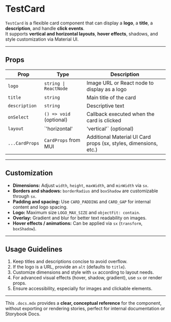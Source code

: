 # TestCard

`TestCard` is a flexible card component that can display a **logo**, a **title**, a **description**, and handle **click events**.  
It supports **vertical and horizontal layouts**, **hover effects**, shadows, and style customization via Material UI.

---

## Props

| Prop       | Type                     | Description                                                                 |
|------------|-------------------------|----------------------------------------------------------------------------|
| `logo`     | `string \| ReactNode`   | Image URL or React node to display as a logo                                 |
| `title`    | `string`                | Main title of the card                                                      |
| `description` | `string`             | Descriptive text                                                           |
| `onSelect` | `() => void` (optional) | Callback executed when the card is clicked                                  |
| `layout`   | `'horizontal' | 'vertical'` (optional) | Card layout; horizontal by default                                          |
| `...CardProps` | `CardProps` from MUI | Additional Material UI Card props (sx, styles, dimensions, etc.)           |

---

## Customization

- **Dimensions:** Adjust `width`, `height`, `maxWidth`, and `minWidth` via `sx`.  
- **Borders and shadows:** `borderRadius` and `boxShadow` are customizable through `sx`.  
- **Padding and spacing:** Use `CARD_PADDING` and `CARD_GAP` for internal content and logo spacing.  
- **Logo:** Maximum size `LOGO_MAX_SIZE` and `objectFit: contain`.  
- **Overlay:** Gradient and blur for better text readability on images.  
- **Hover effects / animations:** Can be applied via `sx` (`transform`, `boxShadow`).

---

## Usage Guidelines

1. Keep titles and descriptions concise to avoid overflow.  
2. If the logo is a URL, provide an `alt` (defaults to `title`).  
3. Customize dimensions and style with `sx` according to layout needs.  
4. For advanced visual effects (hover, shadow, gradient), use `sx` or render props.  
5. Ensure accessibility, especially for images and clickable elements.

---

This `.docs.mdx` provides a **clear, conceptual reference** for the component, without exporting or rendering stories, perfect for internal documentation or Storybook Docs.
